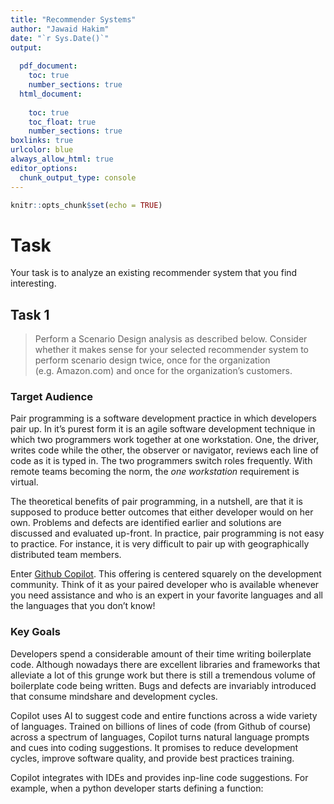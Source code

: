 ```yaml
---
title: "Recommender Systems"
author: "Jawaid Hakim"
date: "`r Sys.Date()`"
output:
  
  pdf_document: 
    toc: true
    number_sections: true
  html_document:
    
    toc: true
    toc_float: true
    number_sections: true
boxlinks: true
urlcolor: blue
always_allow_html: true
editor_options: 
  chunk_output_type: console
---
```


```r
knitr::opts_chunk$set(echo = TRUE)
```

# Task

Your task is to analyze an existing recommender system that you find interesting.

## Task 1

> Perform a Scenario Design analysis as described below. Consider whether it makes sense for your selected recommender system to perform scenario design twice, once for the organization (e.g. Amazon.com) and once for the organization's customers.

### Target Audience

Pair programming is a software development practice in which developers pair up. In it's purest form it is an agile software development technique in which two programmers work together at one workstation. One, the driver, writes code while the other, the observer or navigator, reviews each line of code as it is typed in. The two programmers switch roles frequently. With remote teams becoming the norm, the *one workstation* requirement is virtual.  

The theoretical benefits of pair programming, in a nutshell, are that it is supposed to produce better outcomes that either developer would on her own. Problems and defects are identified earlier and solutions are discussed and evaluated up-front. In practice, pair programming is not easy to practice. For instance, it is very difficult to pair up with geographically distributed team members.  

Enter [Github Copilot](https://github.com/features/copilot). This offering is centered squarely on the development community. Think of it as your paired developer who is available whenever you need assistance and who is an expert in your favorite languages and all the languages that you don't know!

### Key Goals

Developers spend a considerable amount of their time writing boilerplate code. Although nowadays there are excellent libraries and frameworks that alleviate a lot of this grunge work but there is still a tremendous volume of boilerplate code being written. Bugs and defects are invariably introduced that consume mindshare and development cycles.  

Copilot uses AI to suggest code and entire functions across a wide variety of languages. Trained on billions of lines of code (from Github of course) across a spectrum of languages, Copilot turns natural language prompts and cues into coding suggestions. It promises to reduce development cycles, improve software quality, and provide best practices training.

Copilot integrates with IDEs and provides inp-line code suggestions. For example, when a python developer starts defining a function:



